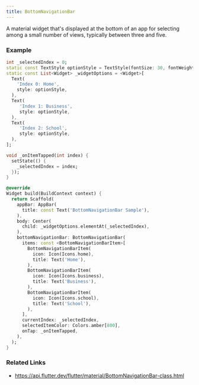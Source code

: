 ```yaml
---
title: BottomNavigationBar
---
```


A material widget that's displayed at the bottom of an app for selecting among a small number of views, typically between three and five.

### Example

```dart liveslice=BottomNavigationBar mockup=iPhone7
int _selectedIndex = 0;
static const TextStyle optionStyle = TextStyle(fontSize: 30, fontWeight: FontWeight.bold);
static const List<Widget> _widgetOptions = <Widget>[
  Text(
    'Index 0: Home',
    style: optionStyle,
  ),
  Text(
     'Index 1: Business',
     style: optionStyle,
  ),
  Text(
     'Index 2: School',
     style: optionStyle,
  ),
];

void _onItemTapped(int index) {
  setState(() {
    _selectedIndex = index;
  });
}

@override
Widget build(BuildContext context) {
  return Scaffold(
    appBar: AppBar(
      title: const Text('BottomNavigationBar Sample'),
    ),
    body: Center(
      child: _widgetOptions.elementAt(_selectedIndex),
    ),
    bottomNavigationBar: BottomNavigationBar(
      items: const <BottomNavigationBarItem>[
        BottomNavigationBarItem(
          icon: Icon(Icons.home),
          title: Text('Home'),
        ),
        BottomNavigationBarItem(
          icon: Icon(Icons.business),
          title: Text('Business'),
        ),
        BottomNavigationBarItem(
          icon: Icon(Icons.school),
          title: Text('School'),
        ),
      ],
      currentIndex: _selectedIndex,
      selectedItemColor: Colors.amber[800],
      onTap: _onItemTapped,
    ),
  );
}
```


### Related Links
- https://api.flutter.dev/flutter/material/BottomNavigationBar-class.html
